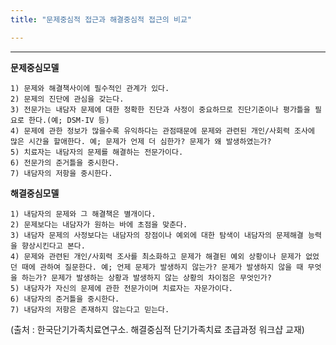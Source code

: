 ```yaml
---
title: "문제중심적 접근과 해결중심적 접근의 비교"

---
```


---



<div class = "row">
  <div class = "col-md-6">
**문제중심모델**
```
1) 문제와 해결책사이에 필수적인 관계가 있다. 
2) 문제의 진단에 관심을 갖는다. 
3) 전문가는 내담자 문제에 대한 정확한 진단과 사정이 중요하므로 진단기준이나 평가틀을 필요로 한다.(예; DSM-IV 등)
4) 문제에 관한 정보가 많을수록 유익하다는 관점때문에 문제와 관련된 개인/사회력 조사에 많은 시간을 할애한다. 예; 문제가 언제 더 심한가? 문제가 왜 발생하였는가?
5) 치료자는 내담자의 문제를 해결하는 전문가이다. 
6) 전문가의 준거틀을 중시한다.
7) 내담자의 저항을 중시한다. 
```
  </div>
  <div class = "col-md-6">
**해결중심모델**
```
1) 내담자의 문제와 그 해결책은 별개이다.
2) 문제보다는 내담자가 원하는 바에 초점을 맞춘다.
3) 내담자 문제의 사정보다는 내담자의 장점이나 예외에 대한 탐색이 내담자의 문제해결 능력을 향상시킨다고 본다. 
4) 문제와 관련된 개인/사회력 조사를 최소화하고 문제가 해결된 예외 상황이나 문제가 없었던 때에 관하여 질문한다. 예; 언제 문제가 발생하지 않는가? 문제가 발생하지 않을 때 무엇을 하는가? 문제가 발생하는 상황과 발생하지 않는 상황의 차이점은 무엇인가?
5) 내담자가 자신의 문제에 관한 전문가이며 치료자는 자문가이다. 
6) 내담자의 준거틀을 중시한다. 
7) 내담자의 저항은 존재하지 않는다고 믿는다.
```
  </div>
</div>
(출처 : 한국단기가족치료연구소. 해결중심적 단기가족치료 초급과정 워크샵 교재)